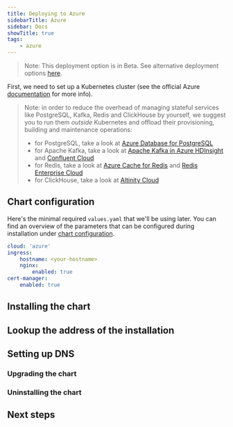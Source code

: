 ```yaml
---
title: Deploying to Azure
sidebarTitle: Azure
sidebar: Docs
showTitle: true
tags:
    - azure
---
```



<Disclaimer />

> Note: This deployment option is in Beta. See alternative deployment options [here](/docs/self-host#deployment-options).

First, we need to set up a Kubernetes cluster (see the official Azure [documentation](https://docs.microsoft.com/en-us/azure/aks/kubernetes-walkthrough-portal#create-an-aks-cluster) for more info).

<ClusterRequirementsSnippet />

> Note: in order to reduce the overhead of managing stateful services like PostgreSQL, Kafka, Redis and ClickHouse by yourself, we suggest you to run them _outside_ Kubernetes and offload their provisioning, building and maintenance operations:
>
> -   for PostgreSQL, take a look at [Azure Database for PostgreSQL](https://docs.microsoft.com/en-us/azure/postgresql)
> -   for Apache Kafka, take a look at [Apache Kafka in Azure HDInsight](https://docs.microsoft.com/en-us/azure/hdinsight/kafka/apache-kafka-introduction) and [Confluent Cloud](https://www.confluent.io/confluent-cloud/)
> -   for Redis, take a look at [Azure Cache for Redis](https://azure.microsoft.com/en-us/services/cache/) and [Redis Enterprise Cloud](https://redis.com/redis-enterprise-cloud/overview/)
> -   for ClickHouse, take a look at [Altinity Cloud](https://altinity.com/cloud-database/)

## Chart configuration

Here's the minimal required `values.yaml` that we'll be using later. You can find an overview of the parameters that can be configured during installation under [chart configuration](/docs/self-host/deploy/configuration).

```yaml file=values.yaml
cloud: 'azure'
ingress:
    hostname: <your-hostname>
    nginx:
        enabled: true
cert-manager:
    enabled: true
```

## Installing the chart

<InstallingSnippet />

## Lookup the address of the installation

<GetInstallationAddress />

## Setting up DNS

<SetupDNS />

### Upgrading the chart

<UpgradingSnippet />

### Uninstalling the chart

<UninstallingSnippet />

## Next steps

<NextSteps />
